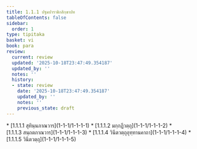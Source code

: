 ```yaml
---
title: 1.1.1 ปฐมปาราชิกสิกฺขาปท
tableOfContents: false
sidebar:
  order: 1
type: tipitaka
basket: vi
book: para
review:
  current: review
  updated: '2025-10-18T23:47:49.354187'
  updated_by: ''
  notes: ''
  history:
  - state: review
    date: '2025-10-18T23:47:49.354187'
    updated_by: ''
    notes: ''
    previous_state: draft
---
```



<DynamicBreadcrumb />


<ReviewStatus review={frontmatter.review} showDetails={true} />

<HypothesisAnnotation frontmatter={frontmatter} />



<TableOfContents book="para" section="1.1.1">
* [1.1.1.1 สุทินฺนภาณวาร](1-1-1/1-1-1-1)
* [1.1.1.2 มกฺกฏีวตฺถุ](1-1-1/1-1-1-2)
* [1.1.1.3 สนฺถตภาณวาร](1-1-1/1-1-1-3)
* [1.1.1.4 วินีตวตฺถุอุทฺทานคาถา](1-1-1/1-1-1-4)
* [1.1.1.5 วินีตวตฺถุ](1-1-1/1-1-1-5)
</TableOfContents>